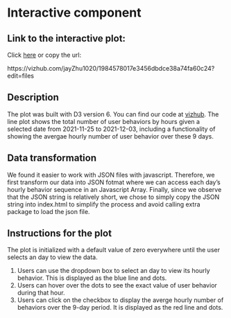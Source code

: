 # Interactive component

## Link to the interactive plot:
Click [here](https://vizhub.com/jayZhu1020/1984578017e3456dbdce38a74fa60c24?edit=files) or copy the url:

https://vizhub.com/jayZhu1020/1984578017e3456dbdce38a74fa60c24?edit=files

## Description

The plot was built with D3 version 6. You can find our code at [vizhub](https://vizhub.com/jayZhu1020/1984578017e3456dbdce38a74fa60c24?edit=files&file=index.html). The line plot shows the total number of user behaviors by hours given a selected date from 2021-11-25 to 2021-12-03, including a functionality of showing the avergae hourly number of user behavior over these 9 days. 

## Data transformation

We found it easier to work with JSON files with javascript. Therefore, we first transform our data into JSON fotmat where we can access each day's hourly behavior sequence in an Javascript Array. Finally, since we observe that the JSON string is relatively short, we chose to simply copy the JSON string into index.html to simplify the process and avoid calling extra package to load the json file. 

## Instructions for the plot
The plot is initialized with a default value of zero everywhere until the user selects an day to view the data. 

1. Users can use the dropdown box to select an day to view its hourly behavior. This is displayed as the blue line and dots.
2. Users can hover over the dots to see the exact value of user behavior during that hour.
3. Users can click on the checkbox to display the averge hourly number of behaviors over the 9-day period. It is displayed as the red line and dots.
